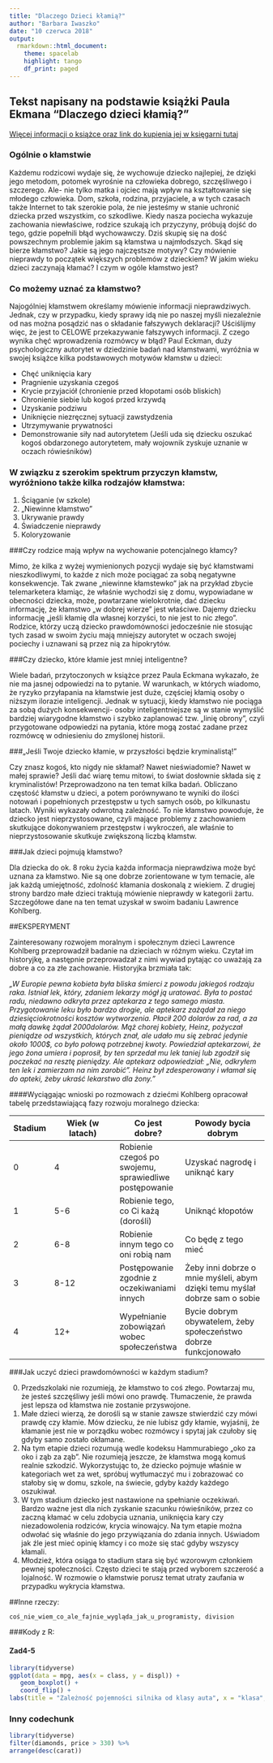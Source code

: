 ```yaml
---
title: "Dlaczego Dzieci kłamią?"
author: "Barbara Iwaszko"
date: "10 czerwca 2018"
output:
  rmarkdown::html_document:
    theme: spacelab
    highlight: tango
    df_print: paged
---
```



## Tekst napisany na podstawie książki Paula Ekmana "Dlaczego dzieci kłamią?"
[Więcej informacji o książce oraz link do kupienia jej w księgarni tutaj](http://www.empik.com/dlaczego-dzieci-klamia-ekman-paul,p1135349536,ebooki-i-mp3-p) 


### Ogólnie o kłamstwie

Każdemu rodzicowi wydaje się, że wychowuje dziecko najlepiej, że dzięki jego metodom, potomek wyrośnie na człowieka dobrego, szczęśliwego i szczerego. Ale- nie tylko matka i ojciec mają wpływ na kształtowanie się młodego człowieka. Dom, szkoła, rodzina, przyjaciele, a w tych czasach także Internet to tak szerokie pola, że nie jesteśmy w stanie uchronić dziecka przed wszystkim, co szkodliwe. Kiedy nasza pociecha wykazuje zachowania niewłaściwe, rodzice szukają ich przyczyny, próbują dojść do tego, gdzie popełnili błąd wychowawczy. Dziś skupię się na dość powszechnym problemie jakim są kłamstwa u najmłodszych. Skąd się bierze kłamstwo? Jakie są jego najczęstsze motywy? Czy mówienie nieprawdy to początek większych problemów z dzieckiem? W jakim wieku dzieci zaczynają kłamać? I czym w ogóle kłamstwo jest?

### Co możemy uznać za kłamstwo?

Najogólniej kłamstwem określamy mówienie informacji nieprawdziwych. Jednak, czy w przypadku, kiedy sprawy idą nie po naszej myśli niezależnie od nas można posądzić nas o składanie fałszywych deklaracji? Uściślijmy więc, że jest to CELOWE przekazywanie fałszywych informacji. Z czego wynika chęć wprowadzenia rozmówcy w błąd? Paul Eckman, duży psychologiczny autorytet w dziedzinie badań nad kłamstwami, wyróżnia w swojej książce kilka podstawowych motywów kłamstw u dzieci:

* Chęć uniknięcia kary
* Pragnienie uzyskania czegoś
* Krycie przyjaciół (chronienie przed kłopotami osób bliskich)
* Chronienie siebie lub kogoś przed krzywdą
* Uzyskanie podziwu
* Uniknięcie niezręcznej sytuacji zawstydzenia
* Utrzymywanie prywatności
* Demonstrowanie siły nad autorytetem (Jeśli uda się dziecku oszukać kogoś obdarzonego autorytetem, mały wojownik zyskuje uznanie w oczach rówieśników)

### W związku z szerokim spektrum przyczyn kłamstw, wyróżniono także kilka rodzajów kłamstwa:

1. Ściąganie (w szkole)
2. „Niewinne kłamstwo”
3. Ukrywanie prawdy
4. Świadczenie nieprawdy
5. Koloryzowanie

###Czy rodzice mają wpływ na wychowanie potencjalnego kłamcy?

Mimo, że kilka z wyżej wymienionych pozycji wydaje się być kłamstwami nieszkodliwymi, to każde z nich może pociągać za sobą negatywne konsekwencje. Tak zwane „niewinne kłamstewko” jak na przykład zbycie telemarketera kłamiąc, że właśnie wychodzi się z domu, wypowiadane w obecności dziecka, może, powtarzane wielokrotnie, dać dziecku informację, że kłamstwo „w dobrej wierze” jest właściwe. Dajemy dziecku informację „jeśli kłamię dla własnej korzyści, to nie jest to nic złego”. Rodzice, którzy uczą dziecko prawdomówności jedocześnie nie stosując tych zasad w swoim życiu mają mniejszy autorytet w oczach swojej pociechy i uznawani są przez nią za hipokrytów. 

###Czy dziecko, które kłamie jest mniej inteligentne?

Wiele badań, przytoczonych w książce przez Paula Eckmana wykazało, że nie ma jasnej odpowiedzi na to pytanie. W warunkach, w których wiadomo, że ryzyko przyłapania na kłamstwie jest duże, częściej kłamią osoby o niższym ilorazie inteligencji. Jednak w sytuacji, kiedy kłamstwo nie pociąga za sobą dużych konsekwencji- osoby inteligentniejsze są w stanie wymyślić bardziej wiarygodne kłamstwo i szybko zaplanować tzw. „linię obrony”, czyli przygotowane odpowiedzi na pytania, które mogą zostać zadane przez rozmówcę w odniesieniu do zmyślonej historii. 

###„Jeśli Twoje dziecko kłamie, w przyszłości będzie kryminalistą!”

Czy znasz kogoś, kto nigdy nie skłamał? Nawet nieświadomie? Nawet w małej sprawie? Jeśli dać wiarę temu mitowi, to świat dosłownie składa się z kryminalistów! Przeprowadzono na ten temat kilka badań. Obliczano częstość kłamstw u dzieci, a potem porównywano te wyniki do ilości notowań i popełnionych przestępstw u tych samych osób, po kilkunastu latach. Wyniki wykazały odwrotną zależność. To nie kłamstwo powoduje, że dziecko jest nieprzystosowane, czyli mające problemy z zachowaniem skutkujące dokonywaniem przestępstw i wykroczeń, ale właśnie to nieprzystosowanie skutkuje zwiększoną liczbą kłamstw. 

###Jak dzieci pojmują kłamstwo? 

Dla dziecka do ok. 8 roku życia każda informacja nieprawdziwa może być uznana za kłamstwo. Nie są one dobrze zorientowane w tym temacie, ale jak każdą umiejętność, zdolność kłamania doskonalą z wiekiem. Z drugiej strony bardzo małe dzieci traktują mówienie nieprawdy w kategorii żartu. Szczegółowe dane na ten temat uzyskał w swoim badaniu Lawrence Kohlberg.

##EKSPERYMENT

Zainteresowany rozwojem moralnym i społecznym dzieci Lawrence Kohlberg przeprowadził badanie na dzieciach w różnym wieku. Czytał im historyjkę, a następnie przeprowadzał z nimi wywiad pytając co uważają za dobre a co za złe zachowanie. Historyjka brzmiała tak: 

*„W Europie pewna kobieta była bliska śmierci z powodu jakiegoś rodzaju raka. Istniał lek, który, zdaniem lekarzy mógł ją uratować. Była to postać radu, niedawno odkryta przez aptekarza z tego samego miasta. Przygotowanie leku było bardzo drogie, ale aptekarz zażądał za niego dziesięciokrotności kosztów wytworzenia. Płacił 200 dolarów za rad, a za małą dawkę żądał 2000dolarów. Mąż chorej kobiety, Heinz, pożyczał pieniądze od wszystkich, których znał, ale udało mu się zebrać jedynie około 1000$, co było połową potrzebnej kwoty. Powiedział aptekarzowi, że jego żona umiera i poprosił, by ten sprzedał mu lek taniej lub zgodził się poczekać na resztę pieniędzy. Ale aptekarz odpowiedział: „Nie, odkryłem ten lek i zamierzam na nim zarobić”. Heinz był zdesperowany i włamał się do apteki, żeby ukraść lekarstwo dla żony.”*

####Wyciągając wnioski po rozmowach z dziećmi Kohlberg opracował tabelę przedstawiającą fazy rozwoju moralnego dziecka:

| Stadium | Wiek (w latach) | Co jest dobre? | Powody bycia dobrym |
|---------|-----------------|----------------|---------------------|
| 0 | 4 | Robienie czegoś po swojemu, sprawiedliwe postępowanie | Uzyskać nagrodę i uniknąć kary |
| 1 | 5-6 | Robienie tego, co Ci każą (dorośli) | Uniknąć kłopotów |
| 2 | 6-8 | Robienie innym tego co oni robią nam | Co będę z tego mieć |
| 3 | 8-12 | Postępowanie zgodnie z oczekiwaniami innych | Żeby inni dobrze o mnie myśleli, abym dzięki temu myślał dobrze sam o sobie |
| 4 | 12+ | Wypełnianie zobowiązań wobec społeczeństwa | Bycie dobrym obywatelem, żeby społeczeństwo dobrze funkcjonowało | 


###Jak uczyć dzieci prawdomówności w każdym stadium?

0.	Przedszkolaki nie rozumieją, że kłamstwo to coś złego. Powtarzaj mu, że jesteś szczęśliwy jeśli mówi ono prawdę. Tłumaczenie, że prawda jest lepsza od kłamstwa nie zostanie przyswojone.
1.	Małe dzieci wierzą, że dorośli są w stanie zawsze stwierdzić czy mówi prawdę czy kłamie. Mów dziecku, że nie lubisz gdy kłamie, wyjaśnij, że kłamanie jest nie w porządku wobec rozmówcy i spytaj jak czułoby się gdyby samo zostało okłamane.
2.	Na tym etapie dzieci rozumują wedle kodeksu Hammurabiego „oko za oko i ząb za ząb”. Nie rozumieją jeszcze, że kłamstwa mogą komuś realnie szkodzić. Wykorzystując to, że dziecko pojmuje właśnie w kategoriach wet za wet, spróbuj wytłumaczyć mu i zobrazować co stałoby się w domu, szkole, na świecie, gdyby każdy każdego oszukiwał.
3.	W tym stadium dziecko jest nastawione na spełnianie oczekiwań. Bardzo ważne jest dla nich zyskanie szacunku rówieśników, przez co zaczną kłamać w celu zdobycia uznania, uniknięcia kary czy niezadowolenia rodziców, krycia winowajcy. Na tym etapie można odwołać się właśnie do jego przywiązania do zdania innych. Uświadom jak źle jest mieć opinię kłamcy i co może się stać gdyby wszyscy kłamali.
4.	Młodzież, która osiąga to stadium stara się być wzorowym członkiem pewnej społeczności. Często dzieci te stają przed wyborem szczerość a lojalność. W rozmowie o kłamstwie porusz temat utraty zaufania w przypadku wykrycia kłamstwa.



##Inne rzeczy:

` coś_nie_wiem_co_ale_fajnie_wygląda_jak_u_programisty, division `

###Kody z R:

#### Zad4-5


```r
library(tidyverse)
ggplot(data = mpg, aes(x = class, y = displ)) +
   geom_boxplot() +
   coord_flip() +
labs(title = "Zależność pojemności silnika od klasy auta", x = "klasa", y = "pojemność silnika")
```


### Inny codechunk

```r
library(tidyverse)
filter(diamonds, price > 330) %>% 
arrange(desc(carat))
```





